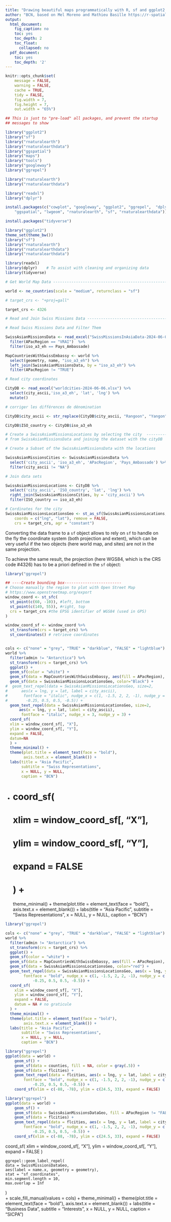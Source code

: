 ```yaml
---
title: "Drawing beautiful maps programmatically with R, sf and ggplot2 - Part 2: Layers"
author: "BCN, based on Mel Moreno and Mathieu Basille https://r-spatial.org/r/2018/10/25/ggplot2-sf-2.html"
output:
  html_document:
    fig_caption: no
    toc: yes
    toc_depth: 2
    toc_float:
      collapsed: no
  pdf_document:
    toc: yes
    toc_depth: '2'
---
```


```r
knitr::opts_chunk$set(
    message = FALSE,
    warning = FALSE,
    cache = TRUE,
    tidy = FALSE,
    fig.width = 7,
    fig.height = 7,
    out.width = "65%")

## This is just to "pre-load" all packages, and prevent the startup
## messages to show

library("ggplot2")
library("sf")
library("rnaturalearth")
library("rnaturalearthdata")
library("ggspatial")
library("maps")
library("tools")
library("googleway")
library("ggrepel")

library("rnaturalearth")
library("rnaturalearthdata")

library("readxl")
library("dplyr")

```

```r

install.packages(c("cowplot", "googleway", "ggplot2", "ggrepel",  "dplyr", 
    "ggspatial", "lwgeom", "rnaturalearth", "sf", "rnaturalearthdata"))

install.packages("tidyverse")

library("ggplot2")
theme_set(theme_bw())
library("sf")
library("rnaturalearth")
library("rnaturalearthdata")
library("rnaturalearthdata")

library(readxl)
library(dplyr)    # To assist with cleaning and organizing data
library(tidyverse)  

```

```r

# Get World Map Data ---------------------------------------------------

world <- ne_countries(scale = "medium", returnclass = "sf")

# target_crs <- "+proj=gall"

target_crs <- 4326

# Read and Join Swiss Missions Data --------------------------------------------

# Read Swiss Missions Data and Filter Them

SwissAsianMissionsData <- read_excel("SwissMissionsInAsiaData-2024-06-06-c.xlsx", na = "NA") %>%
  filter(APacRegion == "VRAI")  %>%
  filter(iso_a3_eh == Pays_Ambassade)

MapCountriesWithSwissEmbassy <- world %>%
  select(geometry, name, "iso_a3_eh") %>%
  left_join(SwissAsianMissionsData, by = "iso_a3_eh") %>%
  filter(APacRegion != "TRUE")

# Read city coordinates

CityDB <- read_excel("worldcities-2024-06-06.xlsx") %>%
  select(city_ascii,'iso_a3_eh', 'lat', 'lng') %>%
  mutate()

# corriger les différences de dénomination

CityDB$city_ascii <- str_replace(CityDB$city_ascii, "Rangoon", "Yangon")

CityDB$ISO_country <- CityDB$iso_a3_eh

# Create a SwissAsianMissionsLocations by selecting the city  ------------------
# from SwissAsianMissionsData and joining the dataset with the cityDB

# Create a Subset of the SwissAsianMissionsData with the locations

SwissAsianMissionsCities <- SwissAsianMissionsData %>%
  select('city_ascii', 'iso_a3_eh', 'APacRegion', 'Pays_Ambassade') %>%
  filter(city_ascii != "NA") 

# Join data sets

SwissAsianMissionsLocations <- CityDB %>%
  select('city_ascii', 'ISO_country', 'lat', 'lng') %>%
  right_join(SwissAsianMissionsCities, by = 'city_ascii') %>%
  filter(ISO_country == iso_a3_eh)

# Cordinates for the city
SwissAsianMissionsLocationsGeo <- st_as_sf(SwissAsianMissionsLocations, 
    coords = c("lng", "lat"), remove = FALSE,
    crs = target_crs, agr = "constant")

```

Converting the data frame to a `sf` object allows to rely on `sf` to handle on the fly the coordinate system (both projection and extent), which can be very useful if the two objects (here world map, and sites) are not in the same projection. 

To achieve the same result, the projection (here WGS84, which is the CRS code #4326) has to be a priori defined in the `sf` object:

```r
library("ggrepel")

## ----Create bounding box-------------------------
# Choose manually the region to plot with Open Street Map
# https://www.openstreetmap.org/export
window_coord <- st_sfc(
  st_point(c(60, -10)), #left, bottom
  st_point(c(149, 55)), #right, top
  crs = target_crs #the EPSG identifier of WGS84 (used in GPS)
)

window_coord_sf <- window_coord %>%
  st_transform(crs = target_crs) %>%
  st_coordinates() # retrieve coordinates


cols <- c("none" = "grey", "TRUE" = "darkblue", "FALSE" = "lightblue")
world %>%
  filter(admin != "Antarctica") %>%
  st_transform(crs = target_crs) %>%
  ggplot() +
  geom_sf(color = "white") +
  geom_sf(data = MapCountriesWithSwissEmbassy, aes(fill = APacRegion), color="white") +
  geom_sf(data = SwissAsianMissionsLocationsGeo, color="Black") +
#  geom_text_repel(data = SwissAsianMissionsLocationsGeo, size=2,
#      aes(x = lng, y = lat, label = city_ascii), 
#       fontface = "italic", nudge_x = c(1, -1.5, 2, 2, -1), nudge_y = c(0.25, 
#        -0.25, 0.5, 0.5, -0.5)) +
  geom_text_repel(data = SwissAsianMissionsLocationsGeo, size=2,
      aes(x = lng, y = lat, label = city_ascii), 
       fontface = "italic", nudge_x = 3, nudge_y = 3) +
  coord_sf(
  xlim = window_coord_sf[, "X"],
  ylim = window_coord_sf[, "Y"],
  expand = FALSE,
  datum=NA
  ) +
  theme_minimal() +
  theme(plot.title = element_text(face = "bold"),
        axis.text.x = element_blank()) +
  labs(title = "Asia Pacific",
       subtitle = "Swiss Representations",
       x = NULL, y = NULL,
       caption = "BCN")

```

 +
#  coord_sf(
#    xlim = window_coord_sf[, "X"],
#    ylim = window_coord_sf[, "Y"],
#    expand = FALSE
#  ) +
  theme_minimal() +
  theme(plot.title = element_text(face = "bold"),
        axis.text.x = element_blank()) +
  labs(title = "Asia Pacific",
       subtitle = "Swiss Representations",
       x = NULL, y = NULL,
       caption = "BCN")

```r
library("ggrepel")

cols <- c("none" = "grey", "TRUE" = "darkblue", "FALSE" = "lightblue")
world %>%
  filter(admin != "Antarctica") %>%
  st_transform(crs = target_crs) %>%
  ggplot() +
  geom_sf(color = "white") +
  geom_sf(data = MapCountriesWithSwissEmbassy, aes(fill = APacRegion), color="white") +
  geom_sf(data = SwissAsianMissionsLocationsGeo, color="red") +
  geom_text_repel(data = SwissAsianMissionsLocationsGeo, aes(x = lng, y = lat, label = city_ascii), 
        fontface = "bold", nudge_x = c(1, -1.5, 2, 2, -1), nudge_y = c(0.25, 
            -0.25, 0.5, 0.5, -0.5)) +
  coord_sf(
    xlim = window_coord_sf[, "X"],
    ylim = window_coord_sf[, "Y"],
    expand = FALSE,
    datum = NA # no graticule
  ) +
  theme_minimal() +
  theme(plot.title = element_text(face = "bold"),
        axis.text.x = element_blank()) +
  labs(title = "Asia Pacific",
       subtitle = "Swiss Representations",
       x = NULL, y = NULL,
       caption = "BCN") 
```


```r
library("ggrepel")
ggplot(data = world) +
    geom_sf() +
    geom_sf(data = counties, fill = NA, color = gray(.5)) +
    geom_sf(data = flcities) +
    geom_text_repel(data = flcities, aes(x = lng, y = lat, label = city), 
        fontface = "bold", nudge_x = c(1, -1.5, 2, 2, -1), nudge_y = c(0.25, 
            -0.25, 0.5, 0.5, -0.5)) +
    coord_sf(xlim = c(-88, -78), ylim = c(24.5, 33), expand = FALSE)
```



```r
  
library("ggrepel")
ggplot(data = world) +
    geom_sf() +
    geom_sf(data = SwissAsianMissionsDataGeo, fill = APacRegion != "FALSE", color = gray(.5)) +
    geom_sf(data = flcities) +
    geom_text_repel(data = flcities, aes(x = lng, y = lat, label = city), 
        fontface = "bold", nudge_x = c(1, -1.5, 2, 2, -1), nudge_y = c(0.25, 
            -0.25, 0.5, 0.5, -0.5)) +
    coord_sf(xlim = c(-88, -78), ylim = c(24.5, 33), expand = FALSE)

```
  


  coord_sf(
    xlim = window_coord_sf[, "X"],
    ylim = window_coord_sf[, "Y"],
    expand = FALSE
  )
  
  
    ggrepel::geom_label_repel(
    data = SwissMissionsDataGeo,
    aes(label = name.x, geometry = geometry),
    stat = "sf_coordinates",
    min.segment.length = 10,
    max.overlap = Inf
  )  
+
  scale_fill_manual(values = cols) +
  theme_minimal() +
  theme(plot.title = element_text(face = "bold"),
        axis.text.x = element_blank()) +
  labs(title = "Business Data",
       subtitle = "Interests",
       x = NULL, y = NULL,
       caption = "SICPA")


